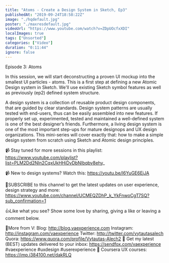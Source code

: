 ```yaml
---
title: "Atoms - Create a Design System in Sketch, Ep3"
publishedAt: "2019-09-24T18:58:22Z"
image: "./hqdefault.jpg"
poster: "./maxresdefault.jpg"
videoUrl: "https://www.youtube.com/watch?v=ZDpUOcfxXDI"
localImages: true
tags: ["Unsorted"]
categories: ["Video"]
duration: "0:11:44"
ignore: false
---
```


Episode 3: Atoms

In this session, we will start deconstructing a proven UI mockup into the smallest UI particles - atoms. This is a first step at defining a new Atomic Design system in Sketch. We'll use existing Sketch symbol features as well as previously (ep2) defined system structure.

A design system is a collection of reusable product design components, that are guided by clear standards. Design system patterns are usually tested with end-users, thus can be easily assembled into new features. If properly set up, experimented, tested and maintained a well-defined system is one of the best designer’s friends. Furthermore, a living design system is one of the most important step-ups for mature designops and UX design organizations. This mini-series will cover exactly that: how to make a simple design system from scratch using Sketch and Atomic design principles.

📹 Stay tuned for more sessions in this playlist:
https://www.youtube.com/playlist?list=PLM2Dd2NIn2CqxUkHHiDvDbNIbqbv8ehy_

📹 New to design systems? Watch this: https://youtu.be/l6YuGE6EjJA

🙌SUBSCRIBE to this channel to get the latest updates on user experience, design strategy and more: https://www.youtube.com/channel/UCMEQZDhP_k_YkFnwoCgT7SQ?sub_confirmation=1

👍Like what you see? Show some love by sharing, giving a like or leaving a comment below.

👨More from V:
Blog: http://blog.vaexperience.com
Instagram: http://instagram.com/vaexperience
Twitter: http://twitter.com/vytautasalech
Quora: https://www.quora.com/profile/Vytautas-Alech2 📩 Get my latest (BEST) updates delivered to your inbox: https://sendfox.com/vaexperience
#vaexperience #uxdesign #userexperience 🎒 Coursera UX courses: https://imp.i384100.net/dakRLQ
